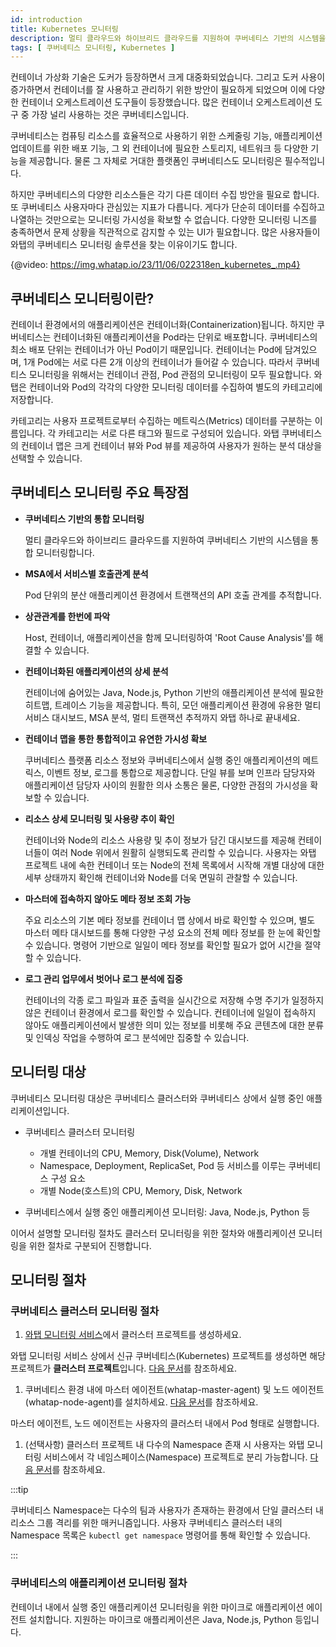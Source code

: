 ```yaml
---
id: introduction
title: Kubernetes 모니터링
description: 멀티 클라우드와 하이브리드 클라우드를 지원하여 쿠버네티스 기반의 시스템을 통합 모니터링합니다.
tags: [ 쿠버네티스 모니터링, Kubernetes ]
---
```


컨테이너 가상화 기술은 도커가 등장하면서 크게 대중화되었습니다. 그리고 도커 사용이 증가하면서 컨테이너를 잘 사용하고 관리하기 위한 방안이 필요하게 되었으며 이에 다양한 컨테이너 오케스트레이션 도구들이 등장했습니다. 많은 컨테이너 오케스트레이션 도구 중 가장 널리 사용하는 것은 쿠버네티스입니다.

쿠버네티스는 컴퓨팅 리소스를 효율적으로 사용하기 위한 스케줄링 기능, 애플리케이션 업데이트를 위한 배포 기능, 그 외 컨테이너에 필요한 스토리지, 네트워크 등 다양한 기능을 제공합니다. 물론 그 자체로 거대한 플랫폼인 쿠버네티스도 모니터링은 필수적입니다.

하지만 쿠버네티스의 다양한 리소스들은 각기 다른 데이터 수집 방안을 필요로 합니다. 또 쿠버네티스 사용자마다 관심있는 지표가 다릅니다. 게다가 단순히 데이터를 수집하고 나열하는 것만으로는 모니터링 가시성을 확보할 수 없습니다. 다양한 모니터링 니즈를 충족하면서 문제 상황을 직관적으로 감지할 수 있는 UI가 필요합니다. 많은 사용자들이 와탭의 쿠버네티스 모니터링 솔루션을 찾는 이유이기도 합니다.

{@video: https://img.whatap.io/23/11/06/022318en_kubernetes_.mp4}

## 쿠버네티스 모니터링이란?

컨테이너 환경에서의 애플리케이션은 컨테이너화(Containerization)됩니다. 하지만 쿠버네티스는 컨테이너화된 애플리케이션을 Pod라는 단위로 배포합니다. 쿠버네티스의 최소 배포 단위는 컨테이너가 아닌 Pod이기 때문입니다. 컨테이너는 Pod에 담겨있으며, 1개 Pod에는 서로 다른 2개 이상의 컨테이너가 들어갈 수 있습니다. 따라서 쿠버네티스 모니터링을 위해서는 컨테이너 관점, Pod 관점의 모니터링이 모두 필요합니다. 와탭은 컨테이너와 Pod의 각각의 다양한 모니터링 데이터를 수집하여 별도의 카테고리에 저장합니다.

카테고리는 사용자 프로젝트로부터 수집하는 메트릭스(Metrics) 데이터를 구분하는 이름입니다. 각 카테고리는 서로 다른 태그와 필드로 구성되어 있습니다. 와탭 쿠버네티스의 컨테이너 맵은 크게 컨테이너 뷰와 Pod 뷰를 제공하여 사용자가 원하는 분석 대상을 선택할 수 있습니다.

## 쿠버네티스 모니터링 주요 특장점

* **쿠버네티스 기반의 통합 모니터링**

  멀티 클라우드와 하이브리드 클라우드를 지원하여 쿠버네티스 기반의 시스템을 통합 모니터링합니다.

* **MSA에서 서비스별 호출관계 분석**

  Pod 단위의 분산 애플리케이션 환경에서 트랜잭션의 API 호출 관계를 추적합니다.

* **상관관계를 한번에 파악**

  Host, 컨테이너, 애플리케이션을 함께 모니터링하여 'Root Cause Analysis'를 해결할 수 있습니다.

* **컨테이너화된 애플리케이션의 상세 분석**

  컨테이너에 숨어있는 Java, Node.js, Python 기반의 애플리케이션 분석에 필요한 히트맵, 트레이스 기능을 제공합니다. 특히, 모던 애플리케이션 환경에 유용한 멀티 서비스 대시보드, MSA 분석, 멀티 트랜잭션 추적까지 와탭 하나로 끝내세요.

* **컨테이너 맵을 통한 통합적이고 유연한 가시성 확보**

  쿠버네티스 플랫폼 리소스 정보와 쿠버네티스에서 실행 중인 애플리케이션의 메트릭스, 이벤트 정보, 로그를 통합으로 제공합니다. 단일 뷰를 보며 인프라 담당자와 애플리케이션 담당자 사이의 원활한 의사 소통은 물론, 다양한 관점의 가시성을 확보할 수 있습니다.

* **리소스 상세 모니터링 및 사용량 추이 확인**

  컨테이너와 Node의 리소스 사용량 및 추이 정보가 담긴 대시보드를 제공해 컨테이너들이 여러 Node 위에서 원활히 실행되도록 관리할 수 있습니다. 사용자는 와탭 프로젝트 내에 속한 컨테이너 또는 Node의 전체 목록에서 시작해 개별 대상에 대한 세부 상태까지 확인해 컨테이너와 Node를 더욱 면밀히 관찰할 수 있습니다.

* **마스터에 접속하지 않아도 메타 정보 조회 가능**

  주요 리소스의 기본 메타 정보를 컨테이너 맵 상에서 바로 확인할 수 있으며, 별도 마스터 메타 대시보드를 통해 다양한 구성 요소의 전체 메타 정보를 한 눈에 확인할 수 있습니다. 명령어 기반으로 일일이 메타 정보를 확인할 필요가 없어 시간을 절약할 수 있습니다.

* **로그 관리 업무에서 벗어나 로그 분석에 집중**

  컨테이너의 각종 로그 파일과 표준 출력을 실시간으로 저장해 수명 주기가 일정하지 않은 컨테이너 환경에서 로그를 확인할 수 있습니다. 컨테이너에 일일이 접속하지 않아도 애플리케이션에서 발생한 의미 있는 정보를 비롯해 주요 콘텐츠에 대한 분류 및 인덱싱 작업을 수행하여 로그 분석에만 집중할 수 있습니다.

## 모니터링 대상

쿠버네티스 모니터링 대상은 쿠버네티스 클러스터와 쿠버네티스 상에서 실행 중인 애플리케이션입니다.

* 쿠버네티스 클러스터 모니터링

  * 개별 컨테이너의 CPU, Memory, Disk(Volume), Network
  * Namespace, Deployment, ReplicaSet, Pod 등 서비스를 이루는 쿠버네티스 구성 요소
  * 개별 Node(호스트)의 CPU, Memory, Disk, Network

* 쿠버네티스에서 실행 중인 애플리케이션 모니터링: Java, Node.js, Python 등

이어서 설명할 모니터링 절차도 클러스터 모니터링을 위한 절차와 애플리케이션 모니터링을 위한 절차로 구분되어 진행합니다.

## 모니터링 절차

### 쿠버네티스 클러스터 모니터링 절차

1. [와탭 모니터링 서비스](https://service.whatap.io)에서 클러스터 프로젝트를 생성하세요.

  와탭 모니터링 서비스 상에서 신규 쿠버네티스(Kubernetes) 프로젝트를 생성하면 해당 프로젝트가 **클러스터 프로젝트**입니다. [다음 문서](install#create-project)를 참조하세요.

1. 쿠버네티스 환경 내에 마스터 에이전트(whatap-master-agent) 및 노드 에이전트(whatap-node-agent)를 설치하세요. [다음 문서](install-master-node-agent)를 참조하세요.

  마스터 에이전트, 노드 에이전트는 사용자의 클러스터 내에서 Pod 형태로 실행합니다.

1. (선택사항) 클러스터 프로젝트 내 다수의 Namespace 존재 시 사용자는 와탭 모니터링 서비스에서 각 네임스페이스(Namespace) 프로젝트로 분리 가능합니다. [다음 문서](create-name-space-project)를 참조하세요.

:::tip

쿠버네티스 Namespace는 다수의 팀과 사용자가 존재하는 환경에서 단일 클러스터 내 리소스 그룹 격리를 위한 매커니즘입니다. 사용자 쿠버네티스 클러스터 내의 Namespace 목록은 `kubectl get namespace` 명령어를 통해 확인할 수 있습니다.

:::

### 쿠버네티스의 애플리케이션 모니터링 절차

컨테이너 내에서 실행 중인 애플리케이션 모니터링을 위한 마이크로 애플리케이션 에이전트 설치합니다. 지원하는 마이크로 애플리케이션은 Java, Node.js, Python 등입니다.